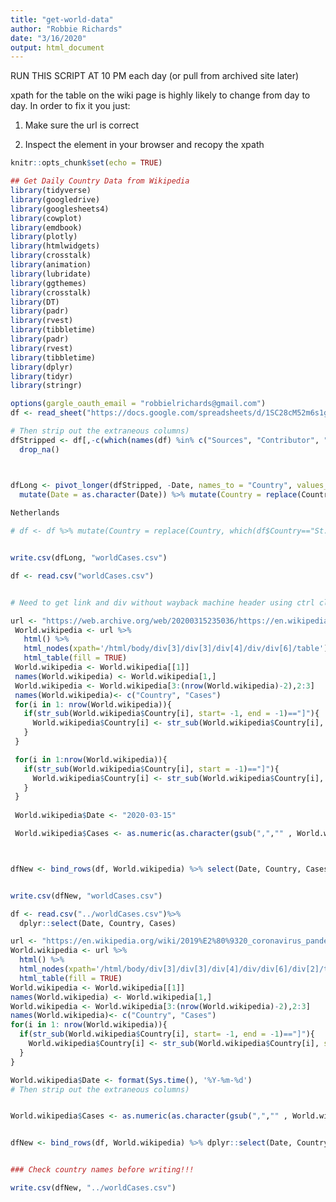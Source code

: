 ```yaml
---
title: "get-world-data"
author: "Robbie Richards"
date: "3/16/2020"
output: html_document
---
```


RUN THIS SCRIPT AT 10 PM each day (or pull from archived site later)

xpath for the table on the wiki page is highly likely to change from day to day. In order to fix it you just:

1) Make sure the url is correct

2) Inspect the element in your browser and recopy the xpath



```r
knitr::opts_chunk$set(echo = TRUE)
```

```r
## Get Daily Country Data from Wikipedia
library(tidyverse)
library(googledrive)
library(googlesheets4)
library(cowplot)
library(emdbook)
library(plotly)
library(htmlwidgets)
library(crosstalk)
library(animation)
library(lubridate)
library(ggthemes)
library(crosstalk)
library(DT)
library(padr)
library(rvest)
library(tibbletime)
library(padr)
library(rvest)
library(tibbletime)
library(dplyr)
library(tidyr)
library(stringr)
```


```r
options(gargle_oauth_email = "robbielrichards@gmail.com")
df <- read_sheet("https://docs.google.com/spreadsheets/d/1SC28cM52m6s1gTJutpvFxadT9GGu-li90tsqkGuaM48/edit?usp=sharing", range = "Cumulative case reports by country - confirmed")

# Then strip out the extraneous columns)
dfStripped <- df[,-c(which(names(df) %in% c("Sources", "Contributor", "Notes")))]%>%
  drop_na()



dfLong <- pivot_longer(dfStripped, -Date, names_to = "Country", values_to = "Cases") %>%
  mutate(Date = as.character(Date)) %>% mutate(Country = replace(Country, which(dfLong$Country=="The Netherlands"), "Netherlands")) %>% mutate(Country = replace(Country, which(dfLong$Country=="USA"), "United States")) %>% mutate(Country = replace(Country, which(dfLong$Country=="St. Vincent and Grenadines"|"St. Vincent"), "St. Vincent and the Grenadines")) %>%  mutate(Country = replace(Country, which(dfLong$Country=="Democratic Republic of the Congo"), "DR Congo")) 
  
Netherlands

# df <- df %>% mutate(Country = replace(Country, which(df$Country=="St. Vincent and Grenadines"| df$Country=="St. Vincent"), "St. Vincent and the Grenadines")) %>%  mutate(Country = replace(Country, which(df$Country=="Democratic Republic of the Congo"), "DR Congo")) %>% mutate(Country = replace(Country, which(df$Country=="Netherlands (kingdom)[i]"), "Netherlands"))


write.csv(dfLong, "worldCases.csv")

```

```r
df <- read.csv("worldCases.csv")


# Need to get link and div without wayback machine header using ctrl click on ubuntu

url <- "https://web.archive.org/web/20200315235036/https://en.wikipedia.org/wiki/2019%E2%80%9320_coronavirus_pandemic"
 World.wikipedia <- url %>%
   html() %>%
   html_nodes(xpath='/html/body/div[3]/div[3]/div[4]/div/div[6]/table') %>%
   html_table(fill = TRUE)
 World.wikipedia <- World.wikipedia[[1]]
 names(World.wikipedia) <- World.wikipedia[1,]
 World.wikipedia <- World.wikipedia[3:(nrow(World.wikipedia)-2),2:3]
 names(World.wikipedia)<- c("Country", "Cases")
 for(i in 1: nrow(World.wikipedia)){
   if(str_sub(World.wikipedia$Country[i], start= -1, end = -1)=="]"){
     World.wikipedia$Country[i] <- str_sub(World.wikipedia$Country[i], start = 1, end = -4)
   }
 }

 for(i in 1:nrow(World.wikipedia)){
   if(str_sub(World.wikipedia$Country[i], start = -1)=="]"){
     World.wikipedia$Country[i] <- str_sub(World.wikipedia$Country[i], end = -4)
   }
 }
 
 World.wikipedia$Date <- "2020-03-15"

 World.wikipedia$Cases <- as.numeric(as.character(gsub(",","" , World.wikipedia$Cases)))



dfNew <- bind_rows(df, World.wikipedia) %>% select(Date, Country, Cases)


write.csv(dfNew, "worldCases.csv")
```

```r



df <- read.csv("../worldCases.csv")%>%
  dplyr::select(Date, Country, Cases)

url <- "https://en.wikipedia.org/wiki/2019%E2%80%9320_coronavirus_pandemic_by_country_and_territory"
World.wikipedia <- url %>%
  html() %>%
  html_nodes(xpath='/html/body/div[3]/div[3]/div[4]/div/div[6]/div[2]/table') %>%
  html_table(fill = TRUE)
World.wikipedia <- World.wikipedia[[1]]
names(World.wikipedia) <- World.wikipedia[1,]
World.wikipedia <- World.wikipedia[3:(nrow(World.wikipedia)-2),2:3]
names(World.wikipedia)<- c("Country", "Cases")
for(i in 1: nrow(World.wikipedia)){
  if(str_sub(World.wikipedia$Country[i], start= -1, end = -1)=="]"){
    World.wikipedia$Country[i] <- str_sub(World.wikipedia$Country[i], start = 1, end = -4)
  }
}

World.wikipedia$Date <- format(Sys.time(), '%Y-%m-%d')
# Then strip out the extraneous columns)


World.wikipedia$Cases <- as.numeric(as.character(gsub(",","" , World.wikipedia$Cases)))


dfNew <- bind_rows(df, World.wikipedia) %>% dplyr::select(Date, Country, Cases)


### Check country names before writing!!!

write.csv(dfNew, "../worldCases.csv")


```
